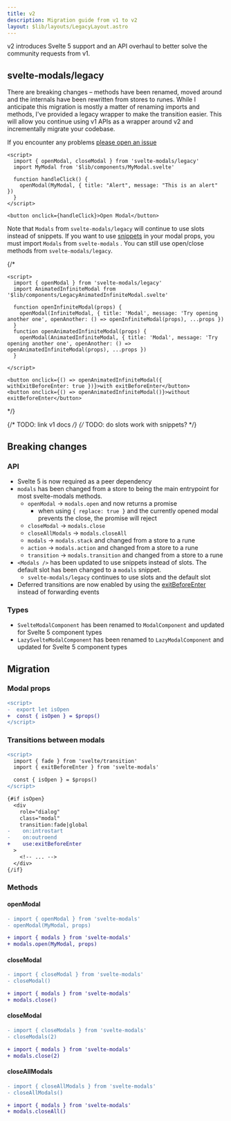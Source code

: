 ```yaml
---
title: v2
description: Migration guide from v1 to v2
layout: $lib/layouts/LegacyLayout.astro
---
```


v2 introduces Svelte 5 support and an API overhaul to better solve the community requests from v1. 

## svelte-modals/legacy

There are breaking changes – methods have been renamed, moved around and the internals
have been rewritten from stores to runes. While I anticipate this migration is mostly a matter
of renaming imports and methods, I've provided a legacy wrapper to make the transition easier.
This will allow you continue using v1 APIs as a wrapper around v2 and 
incrementally migrate your codebase.

If you encounter any problems [please open an issue](https://github.com/mattjennings/svelte-modals/issues)

```svelte live 
<script>
  import { openModal, closeModal } from 'svelte-modals/legacy'  
  import MyModal from '$lib/components/MyModal.svelte'

  function handleClick() {     
    openModal(MyModal, { title: "Alert", message: "This is an alert" })
  }
</script>

<button onclick={handleClick}>Open Modal</button>
```

Note that `Modals` from `svelte-modals/legacy` will continue to use slots instead of snippets. If you want to use
[snippets](/modal-components/snippets) in your modal props, you must import `Modals` from `svelte-modals` . You can 
still use open/close methods from `svelte-modals/legacy`.

{/* 
```svelte live layout="$lib/layouts/code/NoCode.astro"
<script>
  import { openModal } from 'svelte-modals/legacy'
  import AnimatedInfiniteModal from '$lib/components/LegacyAnimatedInfiniteModal.svelte'

  function openInfiniteModal(props) {
    openModal(InfiniteModal, { title: 'Modal', message: 'Try opening another one', openAnother: () => openInfiniteModal(props), ...props })
  }
  function openAnimatedInfiniteModal(props) {
    openModal(AnimatedInfiniteModal, { title: 'Modal', message: 'Try opening another one', openAnother: () => openAnimatedInfiniteModal(props), ...props })
  }

</script>

<button onclick={() => openAnimatedInfiniteModal({ withExitBeforeEnter: true })}>with exitBeforeEnter</button>
<button onclick={() => openAnimatedInfiniteModal()}>without exitBeforeEnter</button>
```
*/}

{/* TODO: link v1 docs */}
{/* TODO: do slots work with snippets? */}

## Breaking changes

### API

- Svelte 5 is now required as a peer dependency
- `modals` has been changed from a store to being the main entrypoint for most svelte-modals methods.  
  - `openModal` -> `modals.open` and now returns a promise
    - when using `{ replace: true }` and the currently opened modal prevents the close, the promise will reject
  - `closeModal` -> `modals.close`
  - `closeAllModals` -> `modals.closeAll`
  - `modals` -> `modals.stack` and changed from a store to a rune
  - `action` -> `modals.action` and changed from a store to a rune
  - `transition` -> `modals.transition` and changed from a store to a rune  
- `<Modals />` has been updated to use snippets instead of slots. The default slot has been changed to a `modals` snippet. 
  - `svelte-modals/legacy` continues to use slots and the default slot
- Deferred transitions are now enabled by using the [exitBeforeEnter](/modal-components/transitions#exit-before-enter) instead of
forwarding events

### Types

- `SvelteModalComponent` has been renamed to `ModalComponent` and updated for Svelte 5 component types
- `LazySvelteModalComponent` has been renamed to `LazyModalComponent` and updated for Svelte 5 component types

## Migration

### Modal props

```diff
<script>
-  export let isOpen
+  const { isOpen } = $props()
</script>
```

### Transitions between modals

```diff lang="svelte"
<script>
  import { fade } from 'svelte/transition'
  import { exitBeforeEnter } from 'svelte-modals'

  const { isOpen } = $props()
</script>

{#if isOpen}
  <div 
    role="dialog" 
    class="modal" 
    transition:fade|global 
-    on:introstart 
-    on:outroend
+    use:exitBeforeEnter
  >
    <!-- ... -->
  </div>
{/if}
```

### Methods

#### openModal

```diff lang="js"
- import { openModal } from 'svelte-modals'
- openModal(MyModal, props)

+ import { modals } from 'svelte-modals'
+ modals.open(MyModal, props)
```

#### closeModal

```diff lang="js"
- import { closeModal } from 'svelte-modals'
- closeModal()

+ import { modals } from 'svelte-modals'
+ modals.close()
```

#### closeModal

```diff lang="js"
- import { closeModals } from 'svelte-modals'
- closeModals(2)

+ import { modals } from 'svelte-modals'
+ modals.close(2)
```

#### closeAllModals

```diff lang="js"
- import { closeAllModals } from 'svelte-modals'
- closeAllModals()

+ import { modals } from 'svelte-modals'
+ modals.closeAll()
```